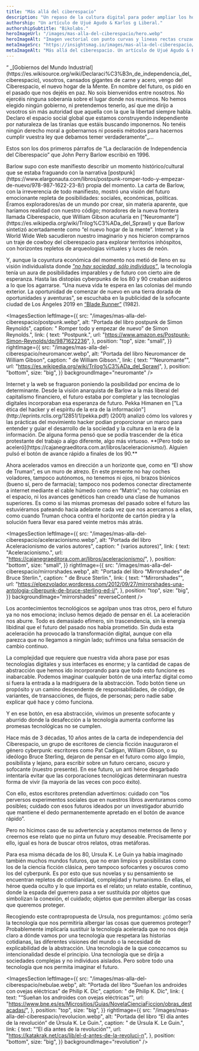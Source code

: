 ```yaml
---
title: "Más allá del ciberespacio"
description: "Un repaso de la cultura digital para poder ampliar los horizontes o crearlos nuevos."
authorship: "Un artículo de Ujué Agudo & Karlos g Liberal."
authorshipSubtitle: "Bikolabs."
heroImageUrl: "/images/mas-alla-del-ciberespacio/hero.webp"
heroImageAlt: "Imagen vectorial con punto curvas y lineas rectas cruzadas"
metaImageSrc: "https://insightsmag.io/images/mas-alla-del-ciberespacio/meta-cover.png"
metaImageAlt: "Más allá del ciberespacio. Un artículo de Ujué Agudo & Karlos g Liberal."
---
```



<ArticleIntroduccion>
  “ _[Gobiernos del Mundo Industrial](https://es.wikisource.org/wiki/Declaraci%C3%B3n_de_independencia_del_ciberespacio), 
  vosotros, cansados gigantes de carne y acero, vengo del Ciberespacio, el nuevo hogar de la Mente. 
  En nombre del futuro, os pido en el pasado que nos dejéis en paz. 
  No sois bienvenidos entre nosotros. No ejercéis ninguna soberanía sobre el lugar 
  donde nos reunimos. No hemos elegido ningún gobierno, ni pretendemos tenerlo, así 
  que me dirijo a vosotros sin más autoridad que aquella con la que la libertad siempre 
  habla. Declaro el espacio social global que estamos construyendo independiente por 
  naturaleza de las tiranías que estáis buscando imponernos. No tenéis ningún derecho 
  moral a gobernarnos ni poseéis métodos para hacernos cumplir vuestra ley que debamos 
  temer verdaderamente”_…

Estos son los dos primeros párrafos de “La declaración de Independencia del Ciberespacio”
que John Perry Barlow escribió en 1996.

</ArticleIntroduccion>

<ArticleSection>
Barlow supo con este manifiesto describir un momento histórico/cultural que se
estaba fraguando con la narrativa [postpunk](https://www.elargonauta.com/libros/postpunk-romper-todo-y-empezar-de-nuevo/978-987-1622-23-8/) propia del momento. La carta de Barlow,
con la irreverencia de todo manifiesto, mostró una visión del futuro emocionante
repleta de posibilidades: sociales, económicas, políticas. Éramos exploradores/as
de un mundo por crear, sin materia aparente, que haríamos realidad con nuestro
código; moradores de la nueva frontera llamada Ciberespacio, que William Gibson
acuñaría en [“Neuromante”](https://es.wikipedia.org/wiki/Trilog%C3%ADa_del_Sprawl) y que Barlow sintetizó acertadamente como “el nuevo hogar
de la mente”. Internet y la World Wide Web sacudieron nuestro imaginario y nos
hicieron comprarnos un traje de cowboy del ciberespacio para explorar territorios
inhóspitos, con horizontes repletos de arqueologías virtuales y luces de neón.

Y, aunque la coyuntura económica del momento nos metió de lleno en su visión
individualista donde _["no hay sociedad, sólo individuos”](https://www.publico.es/internacional/thatcher-o-individuo-colectividad.html)_, la tecnología tenía
un aura de posibilidades imparables y de futuro con cierto aire de esperanza.
Hasta las distopías cyberpunks de los 80 y 90 creaban asideros a lo que los agarrarse.
“Una nueva vida te espera en las colonias del mundo exterior. La oportunidad de
comenzar de nuevo en una tierra dorada de oportunidades y aventuras", se escuchaba
en la publicidad de la sofocante ciudad de Los Ángeles 2019 en [“Blade Runner”](https://www.filmaffinity.com/es/film358476.html) (1982).

</ArticleSection>

<ImagesSection
  leftImage={{
    src: "/images/mas-alla-del-ciberespacio/postpunk.webp",
    alt: "Portada del libro postpunk de Simon Reynolds",
    caption: " Romper todo y empezar de nuevo” de Simon Reynolds.",
    link: {
      text: "Postpunk.",
      url: "https://www.amazon.es/Postpunk-Simon-Reynolds/dp/9871622236",
    },
    position: "top",
    size: "small",
  }}
  rightImage={{
    src: "/images/mas-alla-del-ciberespacio/neuromancer.webp",
    alt: "Portada del libro Neuromancer de William Gibson",
    caption: " de William Gibson.",
    link: {
      text: "“Neuromante”",
      url: "https://es.wikipedia.org/wiki/Trilog%C3%ADa_del_Sprawl",
    },
    position: "bottom",
    size: "big",
  }}
  backgroundImage="neuromante"
/>

<ArticleSection>
Internet y la web se fraguaron poniendo la posibilidad por encima de lo determinante.
Desde la visión anarquista de Barlow a la más liberal del capitalismo financiero, el
futuro estaba por completar y las tecnologías digitales incorporaban esa esperanza de
futuro. Pekka Himanen en ["La ética del hacker y el espíritu de la era de la información"](http://eprints.rclis.org/12851/1/pekka.pdf)
(2001) analizó cómo los valores y las prácticas del movimiento hacker podían proporcionar
un marco para entender y guiar el desarrollo de la sociedad y la cultura en la era de
la información. De alguna forma pensó que se podía trascender de la ética protestante
del trabajo a algo diferente, algo más virtuoso. **[Pero todo se aceleró](https://cajanegraeditora.com.ar/libros/aceleracionismo/). Alguien pulsó
el botón de avance rápido a finales de los 90.**

Ahora acelerados vamos en dirección a un horizonte que, como en “El show de Truman”,
es un muro de atrezo. En este presente no hay coches voladores, tampoco autónomos,
no tenemos ni ojos, ni brazos biónicos (bueno sí, pero de farmacia); tampoco nos
podemos conectar directamente a internet mediante el cable húmedo como en “Matrix”;
no hay colonias en el espacio, ni los avances genéticos han creado una clase de humanos
superiores. Es como si las mismas promesas del pasado sobre el futuro las estuviéramos
pateando hacia adelante cada vez que nos acercamos a ellas, como cuando Truman
choca contra el horizonte de cartón piedra y la solución fuera llevar esa pared veinte
metros más atrás.

</ArticleSection>

<ImagesSection
  leftImage={{
    src: "/images/mas-alla-del-ciberespacio/aceleracionismo.webp",
    alt: "Portada del libro Aceleracionismo de varios autores",
    caption: " (varios autores)",
    link: {
      text: "Aceleracionismo.",
      url: "https://cajanegraeditora.com.ar/libros/aceleracionismo/",
    },
    position: "bottom",
    size: "small",
  }}
  rightImage={{
    src: "/images/mas-alla-del-ciberespacio/mirrorshades.webp",
    alt: "Portada del libro “Mirrorshades” de Bruce Sterlin.",
    caption: " de Bruce Sterlin.",
    link: {
      text: "“Mirrorshades”",
      url: "https://elpezvolador.wordpress.com/2012/09/27/mirrorshades-una-antologia-ciberpunk-de-bruce-sterling-ed-i/",
    },
    position: "top",
    size: "big",
  }}
  backgroundImage="mirrorshades"
  reverseContent
/>

<ArticleSection>
  Los acontecimientos tecnológicos se agolpan unos tras otros, pero el futuro ya
  no nos emociona; incluso hemos dejado de pensar en él. La aceleración nos
  aburre. Todo es demasiado efímero, sin trascendencia, sin la energía libidinal
  que el futuro del pasado nos había prometido. Sin duda esta aceleración ha
  provocado la transformación digital, aunque con ella parezca que no llegamos a
  ningún lado; sufrimos una falsa sensación de cambio continuo.

La complejidad que requiere que nuestra vida ahora pase por esas tecnologías
digitales y sus interfaces es enorme; y la cantidad de capas de abstracción
que hemos ido incorporando para que todo esto funcione es inabarcable. Podemos
imaginar cualquier botón de una interfaz digital como si fuera la entrada a la
madriguera de la abstracción. Todo botón tiene un propósito y un camino
descendente de responsabilidades, de código, de variantes, de transacciones,
de flujos, de personas; pero nadie sabe explicar qué hace y cómo funciona.

Y en ese botón, en esa abstracción, vivimos un presente sofocante y aburrido
donde la desafección a la tecnología aumenta conforme las promesas
tecnológicas no se cumplen.

Hace más de 3 décadas, 10 años antes de la carta de independencia del
Ciberespacio, un grupo de escritores de ciencia ficción inauguraron el género
cyberpunk: escritores como Pat Cadigan, William Gibson, o su ideólogo Bruce
Sterling, dejaron de pensar en el futuro como algo limpio, posibilista y
lejano, para escribir sobre un futuro cercano, oscuro y sofocante (nuestro
presente). En ese futuro, un anti héroe desgarbado intentaría evitar que las
corporaciones tecnológicas determinaran nuestra forma de vivir (la mayoría de
las veces con poco éxito).

Con ello, estos escritores pretendían advertirnos: cuidado con “los perversos
experimentos sociales que en nuestros libros aventuramos como posibles;
cuidado con esos futuros ideados por un investigador aburrido que mantiene el
dedo permanentemente apretado en el botón de avance rápido”.

Pero no hicimos caso de su advertencia y aceptamos meternos de lleno y
creernos ese relato que no pinta un futuro muy deseable. Precisamente por
ello, igual es hora de buscar otros relatos, otras metáforas.

Para esa misma década de los 80, Ursula K. Le Guin ya había imaginado también
muchos mundos futuros, que no eran limpios y posibilistas como los de la
ciencia ficción clásica, pero tampoco sofocantes y oscuros como los del
cyberpunk. Es por esto que sus novelas y su pensamiento se encuentran repletos
de cotidianidad, complejidad y humanismo. En ellas, el héroe queda oculto y lo
que importa es el relato; un relato estable, continuo, donde la espada del
guerrero pasa a ser sustituída por objetos que simbolizan la conexión, el
cuidado; objetos que permiten albergar las cosas que queremos proteger.

Recogiendo este contrapropuesta de Ursula, nos preguntamos: ¿cómo sería la
tecnología que nos permitiría albergar las cosas que queremos proteger?
Probablemente implicaría sustituir la tecnología acelerada que no nos deja
claro a dónde vamos por una tecnología que respetara las historias cotidianas,
las diferentes visiones del mundo o la necesidad de explicabilidad de la
abstracción. Una tecnología de la que conozcamos su intencionalidad desde el
principio. Una tecnología que se dirija a sociedades complejas y no individuos
aislados. Pero sobre todo una tecnología que nos permita imaginar el futuro.

</ArticleSection>

<ImagesSection
  leftImage={{
    src: "/images/mas-alla-del-ciberespacio/nebulae.webp",
    alt: "Portada del libro “Sueñan los androides con ovejas eléctricas” de Philip K. Dic",
    caption: " de Philip K. Dic",
    link: {
      text: "“Sueñan los androides con ovejas eléctricas”",
      url: "https://www.bne.es/es/Micrositios/Guias/NovelaCienciaFiccion/obras_destacadas/",
    },
    position: "top",
    size: "big",
  }}
  rightImage={{
    src: "/images/mas-alla-del-ciberespacio/revolucion.webp",
    alt: "Portada del libro “El día antes de la revolución” de Úrsula K. Le Guin.",
    caption: " de Úrsula K. Le Guin.",
    link: {
      text: "“El día antes de la revolución”",
      url: "https://katakrak.net/cas/lib/el-d-antes-de-la-revoluci-n",
    },
    position: "bottom",
    size: "big",
  }}
  backgroundImage="revolution"
/>
